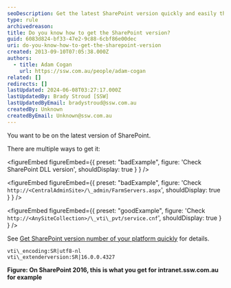 ```yaml
---
seoDescription: Get the latest SharePoint version quickly and easily through a simple file check or URL query.
type: rule
archivedreason:
title: Do you know how to get the SharePoint version?
guid: 6083d824-bf33-47e2-9c88-6cbf86e00dec
uri: do-you-know-how-to-get-the-sharepoint-version
created: 2013-09-10T07:05:38.000Z
authors:
  - title: Adam Cogan
    url: https://ssw.com.au/people/adam-cogan
related: []
redirects: []
lastUpdated: 2024-06-08T03:27:17.000Z
lastUpdatedBy: Brady Stroud [SSW]
lastUpdatedByEmail: bradystroud@ssw.com.au
createdBy: Unknown
createdByEmail: Unknown@ssw.com.au
---
```


You want to be on the latest version of SharePoint.

There are multiple ways to get it:

<figureEmbed figureEmbed={{
  preset: "badExample",
  figure: 'Check SharePoint DLL version',
  shouldDisplay: true
} } />


<figureEmbed figureEmbed={{
  preset: "badExample",
  figure: 'Check `http://<CentralAdminSite>/\_admin/FarmServers.aspx`',
  shouldDisplay: true
} } />


<figureEmbed figureEmbed={{
  preset: "goodExample",
  figure: 'Check `http://<AnySiteCollection>/\_vti\_pvt/service.cnf`',
  shouldDisplay: true
} } />


See [Get SharePoint version number of your platform quickly](https://jeremythake.com/get-sharepoint-version-number-of-your-platform-quickly-6d092d2d1aff) for details.
```dotnet
vti\_encoding:SR|utf8-nl
vti\_extenderversion:SR|16.0.0.4327
```

**Figure: On SharePoint 2016, this is what you get for intranet.ssw.com.au for example**
